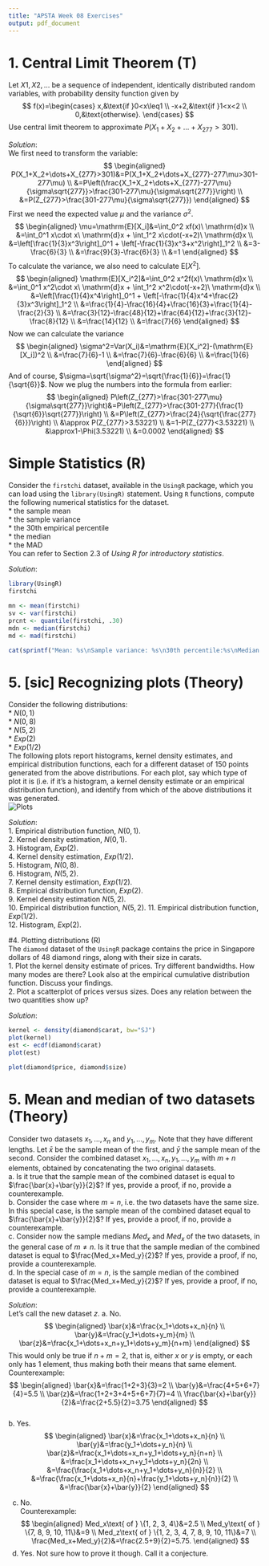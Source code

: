 ```yaml
---
title: "APSTA Week 08 Exercises"
output: pdf_document
---
```

# 1. Central Limit Theorem (T)  
Let $X1,X2,\dots$ be a sequence of independent, identically distributed random variables, with probability density function given by
$$
f(x)=\begin{cases}
x,&\text{if }0<x\leq1 \\
-x+2,&\text{if }1<x<2 \\
0,&\text{otherwise}.
\end{cases}
$$
Use central limit theorem to approximate $P(X_1+X_2+\dots+X_{277}>301)$.  
  
*Solution*:  
We first need to transform the variable:
$$
\begin{aligned}
P(X_1+X_2+\dots+X_{277}>301)&=P(X_1+X_2+\dots+X_{277}-277\mu>301-277\mu) \\
&=P\left(\frac{X_1+X_2+\dots+X_{277}-277\mu}{\sigma\sqrt{277}}>\frac{301-277\mu}{\sigma\sqrt{277}}\right) \\
&=P(Z_{277}>\frac{301-277\mu}{\sigma\sqrt{277}})
\end{aligned}
$$
First we need the expected value $\mu$ and the variance $\sigma^2$.  
$$
\begin{aligned}
\mu=\mathrm{E}[X_i]&=\int_0^2 xf(x)\ \mathrm{d}x \\
&=\int_0^1 x\cdot x\ \mathrm{d}x + \int_1^2 x\cdot(-x+2)\ \mathrm{d}x \\
&=\left[\frac{1}{3}x^3\right]_0^1 + \left[-\frac{1}{3}x^3+x^2\right]_1^2 \\
&=3-\frac{6}{3} \\
&=\frac{9}{3}-\frac{6}{3} \\
&=1
\end{aligned}
$$
To calculate the variance, we also need to calculate $\mathrm{E}[X^2]$.
$$
\begin{aligned}
\mathrm{E}[X_i^2]&=\int_0^2 x^2f(x)\ \mathrm{d}x \\
&=\int_0^1 x^2\cdot x\ \mathrm{d}x + \int_1^2 x^2\cdot(-x+2)\ \mathrm{d}x \\
&=\left[\frac{1}{4}x^4\right]_0^1 + \left[-\frac{1}{4}x^4+\frac{2}{3}x^3\right]_1^2 \\
&=\frac{1}{4}-\frac{16}{4}+\frac{16}{3}+\frac{1}{4}-\frac{2}{3} \\
&=\frac{3}{12}-\frac{48}{12}+\frac{64}{12}+\frac{3}{12}-\frac{8}{12} \\
&=\frac{14}{12} \\
&=\frac{7}{6}
\end{aligned}
$$
Now we can calculate the variance
$$
\begin{aligned}
\sigma^2=Var(X_i)&=\mathrm{E}[X_i^2]-(\mathrm{E}[X_i])^2 \\
&=\frac{7}{6}-1 \\
&=\frac{7}{6}-\frac{6}{6} \\
&=\frac{1}{6}
\end{aligned}
$$
And of course, $\sigma=\sqrt{\sigma^2}=\sqrt{\frac{1}{6}}=\frac{1}{\sqrt{6}}$.
Now we plug the numbers into the formula from earlier:
$$
\begin{aligned}
P\left(Z_{277}>\frac{301-277\mu}{\sigma\sqrt{277}}\right)&=P\left(Z_{277}>\frac{301-277}{\frac{1}{\sqrt{6}}\sqrt{277}}\right) \\
&=P\left(Z_{277}>\frac{24}{\sqrt{\frac{277}{6}}}\right) \\
&\approx P(Z_{277}>3.53221) \\
&=1-P(Z_{277}<3.53221) \\
&\approx1-\Phi(3.53221) \\
&=0.0002
\end{aligned}
$$

# Simple Statistics (R)  
Consider the `firstchi` dataset, available in the `UsingR` package, which you can load using the `library(UsingR)` statement. Using `R` functions, compute the following numerical statistics for the dataset.  
* the sample mean  
* the sample variance  
* the 30th empirical percentile  
* the median  
* the MAD  
You can refer to Section 2.3 of *Using R for introductory statistics*.  
  
*Solution*:  
```r
library(UsingR)
firstchi
```
```r
mn <- mean(firstchi)
sv <- var(firstchi)
prcnt <- quantile(firstchi, .30)
mdn <- median(firstchi)
md <- mad(firstchi)

cat(sprintf("Mean: %s\nSample variance: %s\n30th percentile:%s\nMedian: %s\nMAD: %s", mn, sv, prcnt, mdn, md))
```
# 5. [sic] Recognizing plots (Theory)  
Consider the following distributions:  
* $N(0, 1)$  
* $N(0, 8)$  
* $N(5, 2)$  
* $Exp(2)$  
* $Exp(1/2)$  
The following plots report histograms, kernel density estimates, and empirical distribution functions, each for a different dataset of 150 points generated from the above distributions. For each plot, say which type of plot it is (i.e. if it’s a histogram, a kernel density estimate or an empirical distribution function), and identify from which of the above distributions it was generated.  
![Plots](images/plots.png)  
  
*Solution*:  
1. Empirical distribution function, $N(0,1)$.  
2. Kernel density estimation, $N(0,1)$.  
3. Histogram, $Exp(2)$.  
4. Kernel density estimation, $Exp(1/2)$.  
5. Histogram, $N(0,8)$.  
6. Histogram, $N(5,2)$.  
7. Kernel density estimation, $Exp(1/2)$.  
8. Empirical distribution function, $Exp(2)$.  
9. Kernel density estimation $N(5,2)$.  
10. Empirical distribution function, $N(5,2)$. 
11. Empirical distribution function, $Exp(1/2)$.  
12. Histogram, $Exp(2)$.  
  
#4. Plotting distributions (R)  
The `diamond` dataset of the `UsingR` package contains the price in Singapore dollars of 48 diamond rings, along with their size in carats.  
1. Plot the kernel density estimate of prices. Try different bandwidths. How many modes are there? Look also at the empirical cumulative distribution function. Discuss your findings.  
2. Plot a scatterplot of prices versus sizes. Does any relation between the two quantities show up?  
  
*Solution*:  
```r
kernel <- density(diamond$carat, bw="SJ")
plot(kernel)
est <- ecdf(diamond$carat)
plot(est)
```
```r
plot(diamond$price, diamond$size)
```
  
# 5. Mean and median of two datasets (Theory)  
Consider two datasets $x_1,\dots,x_n$ and $y_1,\dots,y_m$. Note that they have different lengths. Let $\bar{x}$ be the sample mean of the first, and $\bar{y}$ the sample mean of the second. Consider the combined dataset $x_1,\dots, x_n, y_1,\dots, y_m$ with $m + n$ elements, obtained by concatenating the two original datasets.  
a. Is it true that the sample mean of the combined dataset is equal to $\frac{\bar{x}+\bar{y}}{2}$? If yes, provide a proof, if no, provide a counterexample.  
b. Consider the case where $m = n$, i.e. the two datasets have the same size. In this special case, is the sample mean of the combined dataset equal to $\frac{\bar{x}+\bar{y}}{2}$? If yes, provide a proof, if no, provide a counterexample.  
c. Consider now the sample medians $Med_x$ and $Med_x$ of the two datasets, in the general case of $m\neq n$. Is it true that the sample median of the combined dataset is equal to $\frac{Med_x+Med_y}{2}$? If yes, provide a proof, if no, provide a counterexample.  
d. In the special case of $m=n$, is the sample median of the combined dataset is equal to $\frac{Med_x+Med_y}{2}$? If yes, provide a proof, if no, provide a counterexample.  
  
*Solution*:  
Let's call the new dataset $z$.
a. No.  
$$
\begin{aligned}
\bar{x}&=\frac{x_1+\dots+x_n}{n} \\
\bar{y}&=\frac{y_1+\dots+y_m}{m} \\
\bar{z}&=\frac{x_1+\dots+x_n+y_1+\dots+y_m}{n+m}
\end{aligned}
$$
This would only be true if $n+m=2$, that is, either $x$ or $y$ is empty, or each only has 1 element, thus making both their means that same element.  
Counterexample:
$$
\begin{aligned}
\bar{x}&=\frac{1+2+3}{3}=2 \\
\bar{y}&=\frac{4+5+6+7}{4}=5.5 \\
\bar{z}&=\frac{1+2+3+4+5+6+7}{7}=4 \\
\frac{\bar{x}+\bar{y}}{2}&=\frac{2+5.5}{2}=3.75
\end{aligned}
$$  
b. Yes.  
$$
\begin{aligned}
\bar{x}&=\frac{x_1+\dots+x_n}{n} \\
\bar{y}&=\frac{y_1+\dots+y_n}{n} \\
\bar{z}&=\frac{x_1+\dots+x_n+y_1+\dots+y_n}{n+n} \\
&=\frac{x_1+\dots+x_n+y_1+\dots+y_n}{2n} \\
&=\frac{\frac{x_1+\dots+x_n+y_1+\dots+y_n}{n}}{2} \\
&=\frac{\frac{x_1+\dots+x_n}{n}+\frac{y_1+\dots+y_n}{n}}{2} \\
&=\frac{\bar{x}+\bar{y}}{2}
\end{aligned}
$$  
  
c. No.  
Counterexample:  
$$
\begin{aligned}
Med_x\text{ of } \{1, 2, 3, 4\}&=2.5 \\
Med_y\text{ of } \{7, 8, 9, 10, 11\}&=9 \\
Med_z\text{ of } \{1, 2, 3, 4, 7, 8, 9, 10, 11\}&=7 \\
\frac{Med_x+Med_y}{2}&=\frac{2.5+9}{2}=5.75.
\end{aligned}
$$
d. Yes. Not sure how to prove it though. Call it a conjecture.  